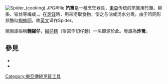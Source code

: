 [[File:Spider_(cooking).JPG#file|thumb]]
{{distinguish|笊}}
{{noteTA
|T=zh-hans:笊篱; zh-hant:笊篱;
|1=zh-hans:篱; zh-hant:篱;
}}
'''笊篱'''是一種烹饪器具，[[東亞|東亞]]传统的笊篱用竹篾、柳条、铅丝等编成，。在[[烹饪|烹饪]]時，用來捞取食物，使之与油或汤水分离。由于笊网形状酷似[[蜘蛛网|蜘蛛网]]，故[[英文|英文]]译作Spider。

閩南語俗稱'''麵摵仔'''，[[摵仔麵|摵仔麵]]（俗寫作切仔麵）一名即源於此。粵語為'''炸篱'''。

==參見==
*{{link-ko|福笊篱|복조리}}
*{{link-en|網杓|Skimmer (utensil)}}
[[Category:東亞傳統烹飪工具|Category:東亞傳統烹飪工具]]